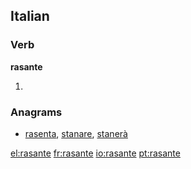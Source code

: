 ==Italian==

===Verb===
'''rasante'''

# {{present participle of|[[rasare#Italian|rasare]]|lang=Italian}}

===Anagrams===
* {{alphagram|aaenrst}} [[rasenta#Italian|rasenta]], [[stanare#Italian|stanare]], [[stanerà#Italian|stanerà]]

[[el:rasante]]
[[fr:rasante]]
[[io:rasante]]
[[pt:rasante]]